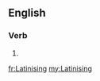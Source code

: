 ==English==

===Verb===
{{head|en}}

# {{present participle of|Latinise}}

[[fr:Latinising]]
[[my:Latinising]]